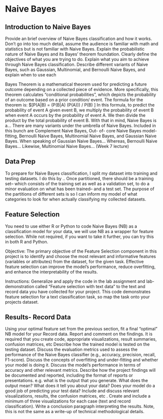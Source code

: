 # Naive Bayes


## Introduction to Naive Bayes

Provide an brief overview of Naive Bayes classification and how it works.
Don’t go into too much detail, assume the audience is familiar with math and statistics but is not familiar with Naive Bayes.
Explain the probabilistic nature of Naive Bayes and its Bayes’ theorem foundation.
Clearly define the objectives of what you are trying to do.
Explain what you aim to achieve through Naive Bayes classification.
Describe different variants of Naive Bayes, such as Gaussian, Multinomial, and Bernoulli Naive Bayes, and explain when to use each

Bayes Theorem is a mathematical theorem used for predicting a future outcome depending on a collected piece of evidence. More specifically, this theorem calculates "conditional probabilities", which depicts the probability of an outcome based on a prior condition/ event. The formula for the theorem is: 
$\[P(A|B) = (P(B|A) (P(A))) / P(B) \]
In this formula, to predict the probability of event A given event B, we multiply the probability of event B when event A occurs by the probability of event A. We then divide the product by the total probability of event B.
With that in mind, Naive Bayes is a...
There are many variants under the umbrella of Naive Bayes. Included in this bunch are Complement Naive Bayes, Out- of- core Naive Bayes model- fitting, Bernoulli Naive Bayes, Multinomial Naive Bayes, and Gaussian Naive Bayes. When speaking of Gaussian Naive Bayes... Whereas, Bernoulli Naive Bayes... Likewise, Multinomial Naive Bayes... 
(Week 7 lecture)


## Data Prep

To prepare for Naive Bayes classification, I split my dataset into training and testing datasets. I do this by .. Once partitioned, there should be a training set-- which consists of the training set as well as a validation set, to do a minor evaluation on what has been trained-- and a test set. The purpose of the partitions of different sets is so I can inform my model of what categories to look for when actually classifying my collected datasets.


## Feature Selection

You need to use either R or Python to code Naive Bayes (NB) as a classification model for your data, we will use NB as a wrapper for feature selection. While not required, if you want to take it further, you can try this in both R and Python.

Objective: The primary objective of the Feature Selection component in this project is to identify and choose the most relevant and informative features (variables or attributes) from the dataset, for the given task. Effective feature selection can improve the model’s performance, reduce overfitting, and enhance the interpretability of the results.

Instructions: Generalize and apply the code in the lab assignment and lab-demonstration called “Feature selection with text data” to the text and record data you have collected for your project. This code demonstrates feature selection for a text classification task, so map the task onto your projects dataset.


## Results- Record Data

Using your optimal feature set from the previous section, fit a final “optimal” NB model for your Record data.
Report and comment on the findings. It is required that you create code, appropriate visualizations, result summaries, confusion matrices, etc
Describe how the trained model is tested on the testing dataset.
Discuss the evaluation metrics used to assess the performance of the Naive Bayes classifier (e.g., accuracy, precision, recall, F1-score).
Discuss the concepts of overfitting and under-fitting and whether your model is doing it.
Discuss the model’s performance in terms of accuracy and other relevant metrics.
Describe how the project findings will be documented and reported, including the format of reports or presentations.
e.g. what is the output that you generate. What does the output mean? What does it tell you about your data? Does your model do a good job of predicting your test data? Include and discuss relevant visualizations, results, the confusion matrices, etc .
Create and include a minimum of three visualizations for each case (text and record classification).
Write a conclusion paragraph interpreting the results. Note, this is not the same as a write-up of technical methodological details.